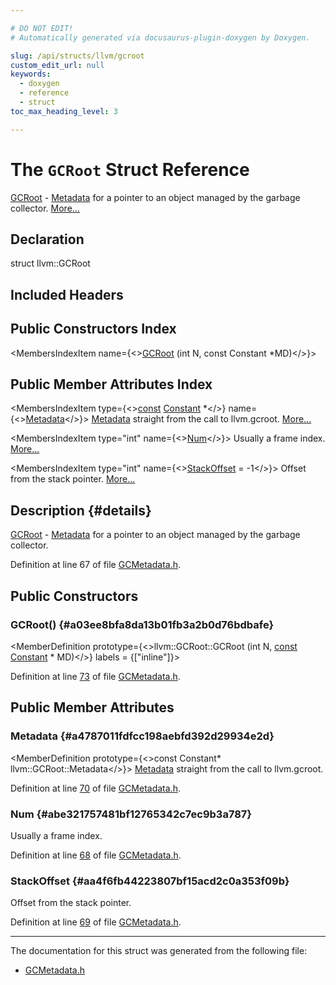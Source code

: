 ```yaml
---

# DO NOT EDIT!
# Automatically generated via docusaurus-plugin-doxygen by Doxygen.

slug: /api/structs/llvm/gcroot
custom_edit_url: null
keywords:
  - doxygen
  - reference
  - struct
toc_max_heading_level: 3

---
```





# The `GCRoot` Struct Reference

<DoxygenPage pluginConfig={pluginConfig}>

<a href="/docs/api/structs/llvm/gcroot">GCRoot</a> - <a href="/docs/api/classes/llvm/metadata">Metadata</a> for a pointer to an object managed by the garbage collector. <a href="#details">More...</a>

## Declaration

<CodeBlock>struct llvm::GCRoot</CodeBlock>

## Included Headers

<IncludesList>
<IncludesListItem
  filePath="llvm/CodeGen/GCMetadata.h"
  permalink="/docs/api/files/include/include/llvm/include/llvm/codegen/gcmetadata-h"
  isLocal="true" />
</IncludesList>

## Public Constructors Index

<MembersIndex>

<MembersIndexItem
  name={<><a href="#a03ee8bfa8da13b01fb3a2b0d76bdbafe">GCRoot</a> (int N, const Constant &#42;MD)</>}>
</MembersIndexItem>

</MembersIndex>

## Public Member Attributes Index

<MembersIndex>

<MembersIndexItem
  type={<><a href="/docs/api/files/lib/lib/target/lib/target/aarch64/aarch64promoteconstant-cpp/#a90f8350fecae261c25be85d38b451bff">const</a> <a href="/docs/api/classes/llvm/constant">Constant</a> &#42;</>}
  name={<><a href="#a4787011fdfcc198aebfd392d29934e2d">Metadata</a></>}>
<a href="/docs/api/classes/llvm/metadata">Metadata</a> straight from the call to llvm.gcroot. <a href="#a4787011fdfcc198aebfd392d29934e2d">More...</a>
</MembersIndexItem>

<MembersIndexItem
  type="int"
  name={<><a href="#abe321757481bf12765342c7ec9b3a787">Num</a></>}>
Usually a frame index. <a href="#abe321757481bf12765342c7ec9b3a787">More...</a>
</MembersIndexItem>

<MembersIndexItem
  type="int"
  name={<><a href="#aa4f6fb44223807bf15acd2c0a353f09b">StackOffset</a> = -1</>}>
Offset from the stack pointer. <a href="#aa4f6fb44223807bf15acd2c0a353f09b">More...</a>
</MembersIndexItem>

</MembersIndex>

## Description {#details}

<a href="/docs/api/structs/llvm/gcroot">GCRoot</a> - <a href="/docs/api/classes/llvm/metadata">Metadata</a> for a pointer to an object managed by the garbage collector.

Definition at line 67 of file <a href="/docs/api/files/include/include/llvm/include/llvm/codegen/gcmetadata-h">GCMetadata.h</a>.

<SectionDefinition>

## Public Constructors

### GCRoot() {#a03ee8bfa8da13b01fb3a2b0d76bdbafe}

<MemberDefinition
  prototype={<>llvm::GCRoot::GCRoot (int N, <a href="/docs/api/files/lib/lib/target/lib/target/aarch64/aarch64promoteconstant-cpp/#a90f8350fecae261c25be85d38b451bff">const</a> <a href="/docs/api/classes/llvm/constant">Constant</a> &#42; MD)</>}
  labels = {["inline"]}>

Definition at line <a href="/docs/api/files/include/include/llvm/include/llvm/codegen/gcmetadata-h/#l00073">73</a> of file <a href="/docs/api/files/include/include/llvm/include/llvm/codegen/gcmetadata-h">GCMetadata.h</a>.
</MemberDefinition>

</SectionDefinition>

<SectionDefinition>

## Public Member Attributes

### Metadata {#a4787011fdfcc198aebfd392d29934e2d}

<MemberDefinition
  prototype={<>const Constant&#42; llvm::GCRoot::Metadata</>}>
<a href="/docs/api/classes/llvm/metadata">Metadata</a> straight from the call to llvm.gcroot.

Definition at line <a href="/docs/api/files/include/include/llvm/include/llvm/codegen/gcmetadata-h/#l00070">70</a> of file <a href="/docs/api/files/include/include/llvm/include/llvm/codegen/gcmetadata-h">GCMetadata.h</a>.
</MemberDefinition>

### Num {#abe321757481bf12765342c7ec9b3a787}

<MemberDefinition
  prototype="int llvm::GCRoot::Num">
Usually a frame index.

Definition at line <a href="/docs/api/files/include/include/llvm/include/llvm/codegen/gcmetadata-h/#l00068">68</a> of file <a href="/docs/api/files/include/include/llvm/include/llvm/codegen/gcmetadata-h">GCMetadata.h</a>.
</MemberDefinition>

### StackOffset {#aa4f6fb44223807bf15acd2c0a353f09b}

<MemberDefinition
  prototype="int llvm::GCRoot::StackOffset = -1">
Offset from the stack pointer.

Definition at line <a href="/docs/api/files/include/include/llvm/include/llvm/codegen/gcmetadata-h/#l00069">69</a> of file <a href="/docs/api/files/include/include/llvm/include/llvm/codegen/gcmetadata-h">GCMetadata.h</a>.
</MemberDefinition>

</SectionDefinition>

<hr/>

The documentation for this struct was generated from the following file:

<ul>
<li><a href="/docs/api/files/include/include/llvm/include/llvm/codegen/gcmetadata-h">GCMetadata.h</a></li>
</ul>

</DoxygenPage>
